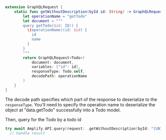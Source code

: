 ```swift
extension GraphQLRequest {
    static func getWithoutDescription(byId id: String) -> GraphQLRequest<Todo> {
        let operationName = "getTodo"
        let document = """
        query getTodo($id: ID!) {
          \(operationName)(id: $id) {
            id
            name
          }
        }
        """
        return GraphQLRequest<Todo>(
            document: document,
            variables: ["id": id],
            responseType: Todo.self,
            decodePath: operationName
        )
    }
}
```
The decode path specifies which part of the response to deserialize to the `responseType`. You'll need to specify the operation name to deserialize the object at "data.getTodo" successfully into a Todo model.

Then, query for the Todo by a todo id
```swift
try await Amplify.API.query(request: .getWithoutDescription(byId: "[UNIQUE_ID]")) {
  // handle result
```

